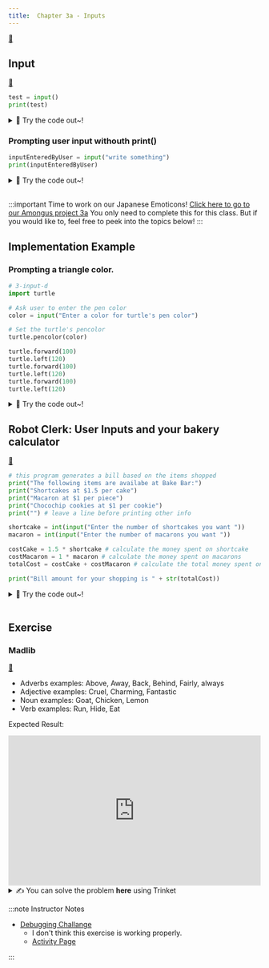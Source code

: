```yaml
---
title:  Chapter 3a - Inputs
---
```



[👀](https://learn2codelive.com/courses/4/pages/lesson-3-learning-activities-h-introduce-the-idea-of-user-input?module_item_id=703)

## Input

[👀](https://learn2codelive.com/courses/4/pages/lesson-3-learning-activities-r-user-input-in-python-explanation?module_item_id=706)

```python
test = input()
print(test)
```

<details>
<summary>
🧪 Try the code out~!
</summary>
<iframe src="https://trinket.io/embed/python/4674a27595" width="100%" height="600" frameborder="0" marginwidth="0" marginheight="0" allowfullscreen></iframe>

</details>

### Prompting user input withouth print()
```python
inputEnteredByUser = input("write something")
print(inputEnteredByUser)
```

<details>
<summary>
🧪 Try the code out~!
</summary>
<iframe src="https://trinket.io/embed/python/7908cca77d" width="100%" height="600" frameborder="0" marginwidth="0" marginheight="0" allowfullscreen></iframe>

</details>

<br/>

:::important Time to work on our Japanese Emoticons!
[Click here to go to our Amongus project 3a](../project/project-3a)
You only need to complete this for this class. But if you would like to, feel free to peek into the topics below! 
:::

## Implementation Example

### Prompting a triangle color.

```python
# 3-input-d
import turtle

# Ask user to enter the pen color
color = input("Enter a color for turtle's pen color")

# Set the turtle's pencolor
turtle.pencolor(color)

turtle.forward(100)
turtle.left(120)
turtle.forward(100)
turtle.left(120)
turtle.forward(100)
turtle.left(120)
```

<details>
<summary>
🧪 Try the code out~!
</summary>
<iframe src="https://trinket.io/embed/python/9cb31f09c8" width="100%" height="600" frameborder="0" marginwidth="0" marginheight="0" allowfullscreen></iframe>

</details>




## Robot Clerk: User Inputs and your bakery calculator
[👀](https://learn2codelive.com/courses/4/pages/lesson-3-learning-activities-e1-prediction-with-user-inputs-in-python?module_item_id=705)

```python
# this program generates a bill based on the items shopped
print("The following items are availabe at Bake Bar:")
print("Shortcakes at $1.5 per cake")
print("Macaron at $1 per piece")
print("Chocochip cookies at $1 per cookie")
print("") # leave a line before printing other info

shortcake = int(input("Enter the number of shortcakes you want "))
macaron = int(input("Enter the number of macarons you want "))

costCake = 1.5 * shortcake # calculate the money spent on shortcake
costMacaron = 1 * macaron # calculate the money spent on macarons
totalCost = costCake + costMacaron # calculate the total money spent on all 3 items

print("Bill amount for your shopping is " + str(totalCost))

```

<details>
<summary>
🧪 Try the code out~!
</summary>
<iframe src="https://trinket.io/embed/python/05b55d78d3" width="100%" height="600" frameborder="0" marginwidth="0" marginheight="0" allowfullscreen></iframe>

</details>


<br/>

## Exercise

### Madlib 

[👀](https://learn2codelive.com/courses/4/pages/lesson-3-learning-activities-r-practice-activity-2-madlib?module_item_id=709)


<IconAdmonition icon="📝" title="Exercise: Complete the following Program"  >

- Adverbs examples: Above, Away, Back, Behind, Fairly, always
- Adjective examples: Cruel, Charming, Fantastic
- Noun examples: Goat, Chicken, Lemon
- Verb examples: Run, Hide, Eat


Expected Result:
<iframe src="https://trinket.io/embed/python/75cc960754?outputOnly=true&runOption=run&start=result" width="100%" height="300" frameborder="0" marginwidth="0" marginheight="0" allowfullscreen></iframe>

<details>
<summary>
✍  You can solve the problem <b>here</b> using Trinket

</summary>
- You can see that the code here doesn't print the adjective, noun or verb, or is asking the prompt for it. Please complete the program so it does so.

<iframe src="https://trinket.io/embed/python/16a9ac36b2" width="100%" height="600" frameborder="0" marginwidth="0" marginheight="0" allowfullscreen></iframe>

</details>

</IconAdmonition>


:::note Instructor Notes
- [Debugging Challange](https://learn2codelive.com/courses/4/pages/lesson-3-debugging-challenge?module_item_id=695)
  - I don't think this exercise is working properly.
  - [Activity Page](https://learn2codelive.com/courses/4/pages/lesson-3-learning-activities-r-revisit-challenge-2?module_item_id=701)



:::